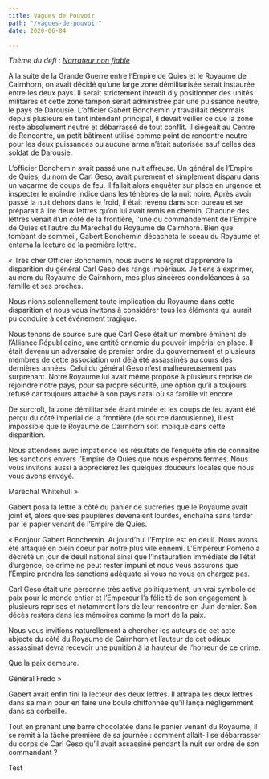 ```yaml
---
title: Vagues de Pouvoir
path: "/vagues-de-pouvoir"
date: 2020-06-04

---
```

_Thème du défi :_ [_Narrateur non fiable_](https://fr.wikipedia.org/wiki/Narrateur_non_fiable)

A la suite de la Grande Guerre entre l’Empire de Quies et le Royaume de Cairnhorn, on avait décidé qu’une large zone démilitarisée serait instaurée entre les deux pays. Il serait strictement interdit d’y positionner des unités militaires et cette zone tampon serait administrée par une puissance neutre, le pays de Darousie. L’officier Gabert Bonchemin y travaillait désormais depuis plusieurs en tant intendant principal, il devait veiller ce que la zone reste absolument neutre et débarrassé de tout conflit. Il siégeait au Centre de Rencontre, un petit bâtiment utilisé comme point de rencontre neutre pour les deux puissances ou aucune arme n’était autorisée sauf celles des soldat de Darousie.

L’officier Bonchemin avait passé une nuit affreuse. Un général de l’Empire de Quies, du nom de Carl Geso, avait purement et simplement disparu dans un vacarme de coups de feu. Il fallait alors enquêter sur place en urgence et inspecter le moindre indice dans les ténèbres de la nuit noire. Après avoir passé la nuit dehors dans le froid, il était revenu dans son bureau et se préparait à lire deux lettres qu’on lui avait remis en chemin. Chacune des lettres venait d’un côté de la frontière, l’une du commandement de l’Empire de Quies et l’autre du Maréchal du Royaume de Cairnhorn. Bien que tombant de sommeil, Gabert Bonchemin décacheta le sceau du Royaume et entama la lecture de la première lettre.

« Très cher Officier Bonchemin, nous avons le regret d’apprendre la disparition du général Carl Geso des rangs impériaux. Je tiens à exprimer, au nom du Royaume de Cairnhorn, mes plus sincères condoléances à sa famille et ses proches.

Nous nions solennellement toute implication du Royaume dans cette disparition et nous vous invitons à considérer tous les éléments qui aurait pu conduire à cet événement tragique.

Nous tenons de source sure que Carl Geso était un membre éminent de l’Alliance Républicaine, une entité ennemie du pouvoir impérial en place. Il était devenu un adversaire de premier ordre du gouvernement et plusieurs membres de cette association ont déjà été assassinés au cours des dernières années. Celui du général Geso n’est malheureusement pas surprenant. Notre Royaume lui avait même proposé à plusieurs reprise de rejoindre notre pays, pour sa propre sécurité, une option qu’il a toujours refusé car toujours attaché à son pays natal où sa famille vit encore.

De surcroît, la zone démilitarisée étant minée et les coups de feu ayant été perçu du côté impérial de la frontière (de source darousienne), il est impossible que le Royaume de Cairnhorn soit impliqué dans cette disparition.

Nous attendons avec impatience les résultats de l’enquête afin de connaître les sanctions envers l’Empire de Quies que nous espérons fermes. Nous vous invitons aussi à apprécierez les quelques douceurs locales que nous vous avons envoyé.

Maréchal Whitehull »

Gabert posa la lettre à côté du panier de sucreries que le Royaume avait joint et, alors que ses paupières devenaient lourdes, enchaîna sans tarder par le papier venant de l’Empire de Quies.

« Bonjour Gabert Bonchemin. Aujourd’hui l’Empire est en deuil. Nous avons été attaqué en plein coeur par notre plus vile ennemi. L’Empereur Pomeno a décrété un jour de deuil national ainsi que l’instauration immédiate de l’état d’urgence, ce crime ne peut rester impuni et nous vous assurons que l’Empire prendra les sanctions adéquate si vous ne vous en chargez pas.

Carl Geso était une personne très active politiquement, un vrai symbole de paix pour le monde entier et l’Empereur l’a félicité de son engagement à plusieurs reprises et notamment lors de leur rencontre en Juin dernier. Son décès restera dans les mémoires comme la mort de la paix.

Nous vous invitions naturellement à chercher les auteurs de cet acte abjecte du côté du Royaume de Cairnhorn et l’auteur de cet odieux assassinat devra recevoir une punition à la hauteur de l’horreur de ce crime.

Que la paix demeure.

Général Fredo »

Gabert avait enfin fini la lecteur des deux lettres. Il attrapa les deux lettres dans sa main pour en faire une boule chiffonnée qu’il lança négligemment dans sa corbeille.

Tout en prenant une barre chocolatée dans le panier venant du Royaume, il se remit à la tâche première de sa journée : comment allait-il se débarrasser du corps de Carl Geso qu’il avait assassiné pendant la nuit sur ordre de son commandant ?

Test